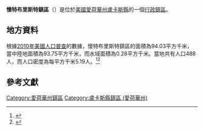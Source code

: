 {{noteTA
|G1=USState
|G2=地名
|G3=Unit
}}
{{Infobox settlement
|official_name            = 懷特布里斯特鎮區
|native_name = Whitebreast Township
|settlement_type          = [[行政鎮區|行政鎮區]]
|image_skyline            = 
|imagesize                = 
|image_map                = 
|mapsize                  = 
|pushpin_map  =USA Iowa
|pushpin_label = 懷特布里斯特鎮區
|pushpin_label_position   = top
|pushpin_map_caption      = 懷特布里斯特鎮區在愛荷華州的位置
|subdivision_type         = [[世界政區索引|國家]]
|subdivision_type1        = [[美国州份|州份]]
|subdivision_type2        = [[愛荷華州行政区划|縣]]
|subdivision_name         = [[美国|美国]]
|subdivision_name1        = [[愛荷華州|愛荷華州]]
|subdivision_name2        = [[盧卡斯縣_(愛荷華州)|盧卡斯縣]]
|elevation_ft             = 988
|elevation_m              = 301
|timezone                 = [[北美中部時區|北美中部時區]]
|area_total_km2           = 94.03
|area_land_km2            = 93.75
|area_water_km2           = 0.28
|area_total_sq_mi         = 
|area_land_sq_mi          = 
|area_water_sq_mi         = 
|population_as_of         = [[2010年美國人口普查|2010]]
|population_footnotes     = 
|population_total         = 488
|population_density_km2   = auto
|population_density_sq_mi = auto
|utc_offset               = -6
|coordinates              = {{coord|41|02|00|N|93|23|00|W|type:city_region:US-AL_source:GNS-enwiki|display=inline,title}}
| coor_pinpoint           = 
| coordinates_footnotes   = 
|timezone_DST             = CDT
|utc_offset_DST           = -5
|postal_code_type         = [[美國郵區編號|郵區編號]]
|postal_code              = 
|area_code                = {{link-en|电话区号641|Area code 641|641}}
|blank_name = [[地名信息系统|GNIS ID]]
|blank_info = 468993
}}
'''懷特布里斯特鎮區'''（{{lang-en|Whitebreast Township}}）是位於[[美國|美國]][[愛荷華州|愛荷華州]][[盧卡斯縣_(愛荷華州)|盧卡斯縣]]的一個[[行政鎮區|行政鎮區]]。

== 地方資料 ==
根據[[2010年美國人口普查|2010年美國人口普查]]的數據，懷特布里斯特鎮區的面積為94.03平方千米，當中陸地面積為93.75平方千米，而水域面積為0.28平方千米。當地共有人口488人，而人口密度為每平方千米5.19人。<ref name="GR8">{{cite web|url=http://factfinder2.census.gov|publisher=[[美国人口调查局|美国人口调查局]]|accessdate=2011-05-14|title=American FactFinder|archive-date=2013-09-11|archive-url=https://web.archive.org/web/20130911234518/http://factfinder2.census.gov/|dead-url=no}}</ref><ref>{{cite web|url=https://www.citypopulation.de/en/usa/iowa/admin/|title=USA: Iowa (Counties and Townships) - City Population}}</ref>

== 參考文獻 ==
{{reflist}}

{{盧卡斯縣 (愛荷華州)}}

{{DEFAULTSORT:Whitebreast Township}}
[[Category:愛荷華州鎮區|Category:愛荷華州鎮區]]
[[Category:盧卡斯縣鎮區_(愛荷華州)|Category:盧卡斯縣鎮區 (愛荷華州)]]

{{Iowa-geo-stub}}